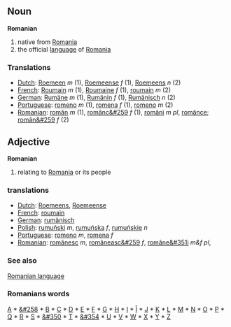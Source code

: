 == Noun ==
'''Romanian'''

# native from [[Romania]]
# the official [[language]] of [[Romania]]

=== Translations ===
*[[Dutch]]: [[Roemeen]] ''m'' (1), [[Roemeense]] ''f'' (1), [[Roemeens]] ''n'' (2)
*[[French]]: [[Roumain]] ''m'' (1), [[Roumaine]] ''f'' (1), [[roumain]] ''m'' (2)
*[[German]]: [[Rumäne]] ''m'' (1), [[Rumänin]] ''f'' (1), [[Rumänisch]] ''n'' (2)
*[[Portuguese]]: [[romeno]] ''m'' (1), [[romena]] ''f'' (1), [[romeno]] ''m'' (2)
*[[Romanian]]: [[român]] ''m'' (1), [[românc&#259]] ''f'' (1), [[români]] ''m pl'', [[românce]]; [[român&#259]] ''f'' (2)

== Adjective ==
'''Romanian'''

# relating to [[Romania]] or its people

=== translations ===
*[[Dutch]]: [[Roemeens]], [[Roemeense]]
*[[French]]: [[roumain]]
*[[German]]: [[rumänisch]]
*[[Polish]]: [[rumuński]] ''m'', [[rumuńska]] ''f'', [[rumuńskie]] ''n''
*[[Portuguese]]: [[romeno]] ''m'', [[romena]] ''f''
*[[Romanian]]: [[românesc]] ''m'', [[româneasc&#259]] ''f'', [[române&#351i]] ''m&f pl'', 

=== See also ===
[[Romanian language]]

=== Romanians words ===
[[A]] * [[&#258]] * [[B]] * [[C]] * [[D]] * [[E]] * [[F]] * [[G]] * [[H]] * [[I]] * [[Î]] * [[J]] * [[K]] * [[L]] * [[M]] * [[N]] * [[O]] * [[P]] * [[Q]] * [[R]] * [[S]] * [[&#350]] * [[T]] * [[&#354]] * [[U]] * [[V]] * [[W]] * [[X]] * [[Y]] * [[Z]]